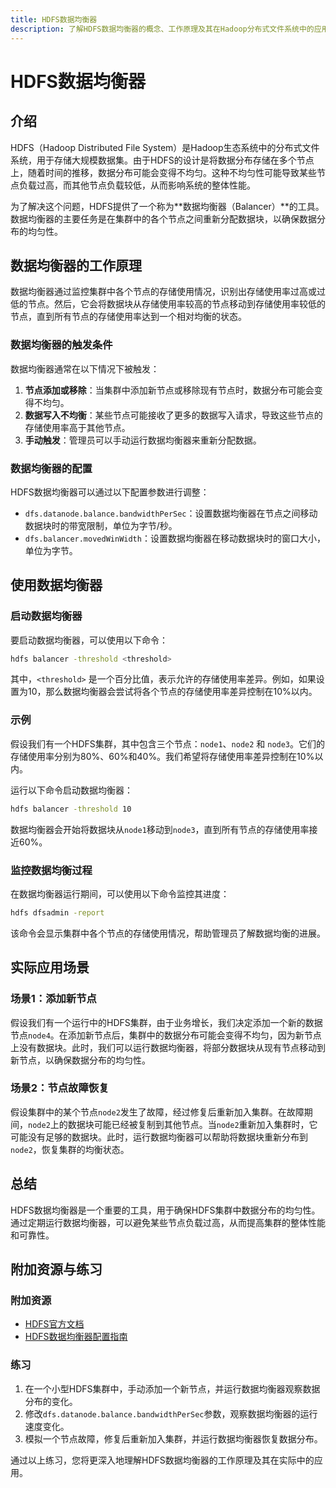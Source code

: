 ```yaml
---
title: HDFS数据均衡器
description: 了解HDFS数据均衡器的概念、工作原理及其在Hadoop分布式文件系统中的应用。
---
```


# HDFS数据均衡器

## 介绍

HDFS（Hadoop Distributed File System）是Hadoop生态系统中的分布式文件系统，用于存储大规模数据集。由于HDFS的设计是将数据分布存储在多个节点上，随着时间的推移，数据分布可能会变得不均匀。这种不均匀性可能导致某些节点负载过高，而其他节点负载较低，从而影响系统的整体性能。

为了解决这个问题，HDFS提供了一个称为**数据均衡器（Balancer）**的工具。数据均衡器的主要任务是在集群中的各个节点之间重新分配数据块，以确保数据分布的均匀性。

## 数据均衡器的工作原理

数据均衡器通过监控集群中各个节点的存储使用情况，识别出存储使用率过高或过低的节点。然后，它会将数据块从存储使用率较高的节点移动到存储使用率较低的节点，直到所有节点的存储使用率达到一个相对均衡的状态。

### 数据均衡器的触发条件

数据均衡器通常在以下情况下被触发：

1. **节点添加或移除**：当集群中添加新节点或移除现有节点时，数据分布可能会变得不均匀。
2. **数据写入不均衡**：某些节点可能接收了更多的数据写入请求，导致这些节点的存储使用率高于其他节点。
3. **手动触发**：管理员可以手动运行数据均衡器来重新分配数据。

### 数据均衡器的配置

HDFS数据均衡器可以通过以下配置参数进行调整：

- `dfs.datanode.balance.bandwidthPerSec`：设置数据均衡器在节点之间移动数据块时的带宽限制，单位为字节/秒。
- `dfs.balancer.movedWinWidth`：设置数据均衡器在移动数据块时的窗口大小，单位为字节。

## 使用数据均衡器

### 启动数据均衡器

要启动数据均衡器，可以使用以下命令：

```bash
hdfs balancer -threshold <threshold>
```

其中，`<threshold>` 是一个百分比值，表示允许的存储使用率差异。例如，如果设置为10，那么数据均衡器会尝试将各个节点的存储使用率差异控制在10%以内。

### 示例

假设我们有一个HDFS集群，其中包含三个节点：`node1`、`node2` 和 `node3`。它们的存储使用率分别为80%、60%和40%。我们希望将存储使用率差异控制在10%以内。

运行以下命令启动数据均衡器：

```bash
hdfs balancer -threshold 10
```

数据均衡器会开始将数据块从`node1`移动到`node3`，直到所有节点的存储使用率接近60%。

### 监控数据均衡过程

在数据均衡器运行期间，可以使用以下命令监控其进度：

```bash
hdfs dfsadmin -report
```

该命令会显示集群中各个节点的存储使用情况，帮助管理员了解数据均衡的进展。

## 实际应用场景

### 场景1：添加新节点

假设我们有一个运行中的HDFS集群，由于业务增长，我们决定添加一个新的数据节点`node4`。在添加新节点后，集群中的数据分布可能会变得不均匀，因为新节点上没有数据块。此时，我们可以运行数据均衡器，将部分数据块从现有节点移动到新节点，以确保数据分布的均匀性。

### 场景2：节点故障恢复

假设集群中的某个节点`node2`发生了故障，经过修复后重新加入集群。在故障期间，`node2`上的数据块可能已经被复制到其他节点。当`node2`重新加入集群时，它可能没有足够的数据块。此时，运行数据均衡器可以帮助将数据块重新分布到`node2`，恢复集群的均衡状态。

## 总结

HDFS数据均衡器是一个重要的工具，用于确保HDFS集群中数据分布的均匀性。通过定期运行数据均衡器，可以避免某些节点负载过高，从而提高集群的整体性能和可靠性。

## 附加资源与练习

### 附加资源

- [HDFS官方文档](https://hadoop.apache.org/docs/stable/hadoop-project-dist/hadoop-hdfs/HdfsDesign.html)
- [HDFS数据均衡器配置指南](https://hadoop.apache.org/docs/stable/hadoop-project-dist/hadoop-hdfs/HdfsUserGuide.html#Balancer)

### 练习

1. 在一个小型HDFS集群中，手动添加一个新节点，并运行数据均衡器观察数据分布的变化。
2. 修改`dfs.datanode.balance.bandwidthPerSec`参数，观察数据均衡器的运行速度变化。
3. 模拟一个节点故障，修复后重新加入集群，并运行数据均衡器恢复数据分布。

通过以上练习，您将更深入地理解HDFS数据均衡器的工作原理及其在实际中的应用。